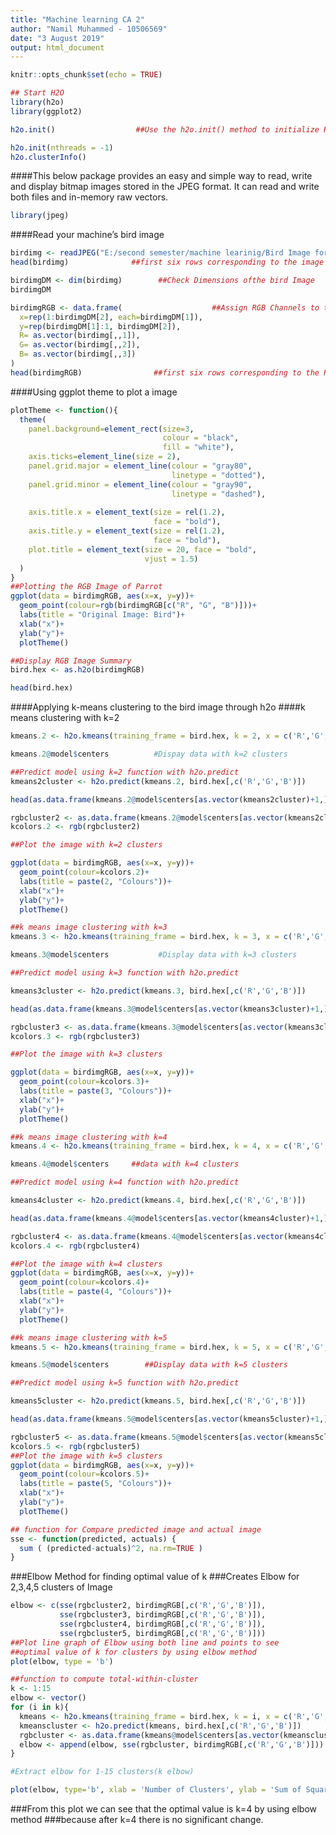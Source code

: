 ---
title: "Machine learning CA 2"
author: "Namil Muhammed - 10506569"
date: "3 August 2019"
output: html_document
---

```{r setup, include=FALSE}
knitr::opts_chunk$set(echo = TRUE)
```



```{r}
## Start H2O
library(h2o)
library(ggplot2)

```
```{r}
h2o.init()                  ##Use the h2o.init() method to initialize H2O.

h2o.init(nthreads = -1)   
h2o.clusterInfo()

```
####This below package provides an easy and simple way to read, write and display bitmap images stored in the JPEG format. It can read and write both files and in-memory raw vectors.
```{r}
library(jpeg)
```
####Read your machine's bird image
```{r}
birdimg <- readJPEG("E:/second semester/machine learinig/Bird Image for CA2.jpg")
head(birdimg)              ##first six rows corresponding to the image
```

```{r}
birdimgDM <- dim(birdimg)        ##Check Dimensions ofthe bird Image
birdimgDM

birdimgRGB <- data.frame(                    ##Assign RGB Channels to the birdImage data frame
  x=rep(1:birdimgDM[2], each=birdimgDM[1]),
  y=rep(birdimgDM[1]:1, birdimgDM[2]),
  R= as.vector(birdimg[,,1]),
  G= as.vector(birdimg[,,2]),
  B= as.vector(birdimg[,,3])
)
head(birdimgRGB)                ##first six rows corresponding to the RGB bird image

```
####Using ggplot theme to plot a image
```{r}
plotTheme <- function(){
  theme(
    panel.background=element_rect(size=3,
                                  colour = "black",
                                  fill = "white"),
    axis.ticks=element_line(size = 2),
    panel.grid.major = element_line(colour = "gray80",
                                    linetype = "dotted"),
    panel.grid.minor = element_line(colour = "gray90",
                                    linetype = "dashed"),
    
    axis.title.x = element_text(size = rel(1.2),
                                face = "bold"),
    axis.title.y = element_text(size = rel(1.2),
                                face = "bold"),
    plot.title = element_text(size = 20, face = "bold",
                              vjust = 1.5)
  )
}
##Plotting the RGB Image of Parrot
ggplot(data = birdimgRGB, aes(x=x, y=y))+
  geom_point(colour=rgb(birdimgRGB[c("R", "G", "B")]))+
  labs(title = "Original Image: Bird")+
  xlab("x")+
  ylab("y")+
  plotTheme()

```

```{r}
##Display RGB Image Summary
bird.hex <- as.h2o(birdimgRGB)

head(bird.hex)
```
####Applying k-means clustering to the bird image through h2o
####k means clustering with k=2 
```{r}
kmeans.2 <- h2o.kmeans(training_frame = bird.hex, k = 2, x = c('R','G','B'))

kmeans.2@model$centers          #Dispay data with k=2 clusters

##Predict model using k=2 function with h2o.predict
kmeans2cluster <- h2o.predict(kmeans.2, bird.hex[,c('R','G','B')])

head(as.data.frame(kmeans.2@model$centers[as.vector(kmeans2cluster)+1,]))


```
```{r}
rgbcluster2 <- as.data.frame(kmeans.2@model$centers[as.vector(kmeans2cluster)+1,])[,c('r','g','b')]
kcolors.2 <- rgb(rgbcluster2)

##Plot the image with k=2 clusters

ggplot(data = birdimgRGB, aes(x=x, y=y))+
  geom_point(colour=kcolors.2)+
  labs(title = paste(2, "Colours"))+
  xlab("x")+
  ylab("y")+
  plotTheme()
```

```{r}
##k means image clustering with k=3
kmeans.3 <- h2o.kmeans(training_frame = bird.hex, k = 3, x = c('R','G','B'))

kmeans.3@model$centers           #Display data with k=3 clusters

##Predict model using k=3 function with h2o.predict

kmeans3cluster <- h2o.predict(kmeans.3, bird.hex[,c('R','G','B')])    

head(as.data.frame(kmeans.3@model$centers[as.vector(kmeans3cluster)+1,]))
```
```{r}
rgbcluster3 <- as.data.frame(kmeans.3@model$centers[as.vector(kmeans3cluster)+1,])[,c('r','g','b')]
kcolors.3 <- rgb(rgbcluster3)

##Plot the image with k=3 clusters

ggplot(data = birdimgRGB, aes(x=x, y=y))+
  geom_point(colour=kcolors.3)+
  labs(title = paste(3, "Colours"))+
  xlab("x")+
  ylab("y")+
  plotTheme()
```

```{r}
##k means image clustering with k=4
kmeans.4 <- h2o.kmeans(training_frame = bird.hex, k = 4, x = c('R','G','B'))

kmeans.4@model$centers     ##data with k=4 clusters

##Predict model using k=4 function with h2o.predict

kmeans4cluster <- h2o.predict(kmeans.4, bird.hex[,c('R','G','B')])

head(as.data.frame(kmeans.4@model$centers[as.vector(kmeans4cluster)+1,]))
```
```{r}
rgbcluster4 <- as.data.frame(kmeans.4@model$centers[as.vector(kmeans4cluster)+1,])[,c('r','g','b')]
kcolors.4 <- rgb(rgbcluster4)

##Plot the image with k=4 clusters
ggplot(data = birdimgRGB, aes(x=x, y=y))+
  geom_point(colour=kcolors.4)+
  labs(title = paste(4, "Colours"))+
  xlab("x")+
  ylab("y")+
  plotTheme()
```

```{r}
##k means image clustering with k=5
kmeans.5 <- h2o.kmeans(training_frame = bird.hex, k = 5, x = c('R','G','B'))

kmeans.5@model$centers        ##Display data with k=5 clusters

##Predict model using k=5 function with h2o.predict

kmeans5cluster <- h2o.predict(kmeans.5, bird.hex[,c('R','G','B')])

head(as.data.frame(kmeans.5@model$centers[as.vector(kmeans5cluster)+1,]))
```

```{r}
rgbcluster5 <- as.data.frame(kmeans.5@model$centers[as.vector(kmeans5cluster)+1,])[,c('r','g','b')]
kcolors.5 <- rgb(rgbcluster5)
##Plot the image with k=5 clusters
ggplot(data = birdimgRGB, aes(x=x, y=y))+
  geom_point(colour=kcolors.5)+
  labs(title = paste(5, "Colours"))+
  xlab("x")+
  ylab("y")+
  plotTheme()
```
 
```{r}
## function for Compare predicted image and actual image
sse <- function(predicted, actuals) {
  sum ( (predicted-actuals)^2, na.rm=TRUE ) 
}
```
###Elbow Method for finding optimal value of k
###Creates Elbow for 2,3,4,5 clusters of Image
```{r}
elbow <- c(sse(rgbcluster2, birdimgRGB[,c('R','G','B')]),
           sse(rgbcluster3, birdimgRGB[,c('R','G','B')]),
           sse(rgbcluster4, birdimgRGB[,c('R','G','B')]),
           sse(rgbcluster5, birdimgRGB[,c('R','G','B')]))
##Plot line graph of Elbow using both line and points to see 
##optimal value of k for clusters by using elbow method
plot(elbow, type = 'b')
```

```{r}
##function to compute total-within-cluster
k <- 1:15
elbow <- vector()
for (i in k){
  kmeans <- h2o.kmeans(training_frame = bird.hex, k = i, x = c('R','G','B'))
  kmeanscluster <- h2o.predict(kmeans, bird.hex[,c('R','G','B')])
  rgbcluster <- as.data.frame(kmeans@model$centers[as.vector(kmeanscluster)+1,])[,c('r','g','b')]
  elbow <- append(elbow, sse(rgbcluster, birdimgRGB[,c('R','G','B')]))
}

#Extract elbow for 1-15 clusters(k elbow)

plot(elbow, type='b', xlab = 'Number of Clusters', ylab = 'Sum of Squared Errors')

```

###From this plot we can see that the optimal value is k=4 by using elbow method 
###because after k=4 there is no significant change.